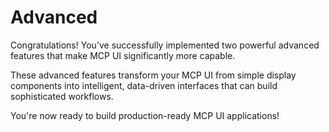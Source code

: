# Advanced

<EpicVideo url="https://www.epicai.pro/workshops/day-5-6-mcp-ui/break-to-advanced-lp83v" />

Congratulations! You've successfully implemented two powerful advanced features that make MCP UI significantly more capable.

These advanced features transform your MCP UI from simple display components into intelligent, data-driven interfaces that can build sophisticated workflows.

You're now ready to build production-ready MCP UI applications!
